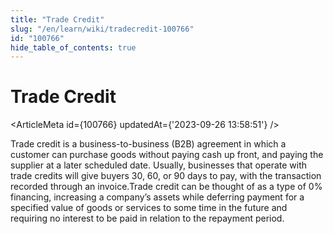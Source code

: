 ```yaml
---
title: "Trade Credit"
slug: "/en/learn/wiki/tradecredit-100766"
id: "100766"
hide_table_of_contents: true
---
```



# Trade Credit

<ArticleMeta id={100766} updatedAt={'2023-09-26 13:58:51'} />
<div className='border-solid border-b border-t-0 my-4 border-[var(--ifm-color-gray-300)]' />

Trade credit is a business-to-business (B2B) agreement in which a customer can purchase goods without paying cash up front, and paying the supplier at a later scheduled date. Usually, businesses that operate with trade credits will give buyers 30, 60, or 90 days to pay, with the transaction recorded through an invoice.Trade credit can be thought of as a type of 0% financing, increasing a company’s assets while deferring payment for a specified value of goods or services to some time in the future and requiring no interest to be paid in relation to the repayment period.
